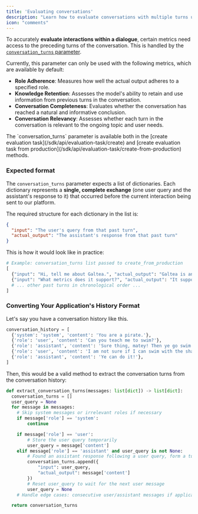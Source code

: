 ```yaml
---
title: 'Evaluating conversations'
description: "Learn how to evaluate conversations with multiple turns using the Galtea SDK"
icon: "comments"
---
```



To accurately **evaluate interactions within a dialogue**, certain metrics need access to the preceding turns of the conversation. This is handled by the [ `conversation_turns` parameter](/sdk/api/evaluation-task/create#param-conversation-turns).

Currently, this parameter can only be used with the following metrics, which are available by default:
  - **Role Adherence**: Measures how well the actual output adheres to a specified role.
  - **Knowledge Retention**: Assesses the model's ability to retain and use information from previous turns in the conversation.
  - **Conversation Completeness**: Evaluates whether the conversation has reached a natural and informative conclusion.
  - **Conversation Relevancy**: Assesses whether each turn in the conversation is relevant to the ongoing topic and user needs.

<Note>
  The `conversation_turns` parameter is available both in the [create evaluation task](/sdk/api/evaluation-task/create) and [create evaluation task from production](/sdk/api/evaluation-task/create-from-production) methods.
</Note>

### Expected format

The `conversation_turns` parameter expects a list of dictionaries. Each dictionary represents a **single, complete exchange** (one user query and the assistant's response to it) that occurred before the current interaction being sent to our platform.

The required structure for each dictionary in the list is:
```json
{
  "input": "The user's query from that past turn",
  "actual_output": "The assistant's response from that past turn"
}
```

This is how it would look like in practice:
```python
# Example: conversation_turns list passed to create_from_production
[
  {"input": "Hi, tell me about Galtea.", "actual_output": "Galtea is an AI evaluation platform."},
  {"input": "What metrics does it support?", "actual_output": "It supports accuracy, relevance, safety metrics, and more."},
  # ... other past turns in chronological order ...
]
```

### Converting Your Application's History Format

Let's say you have a conversation history like this.

```python
conversation_history = [
  {'system': 'system', 'content': 'You are a pirate.'},
  {'role': 'user', 'content': 'Can you teach me to swim?'},
  {'role': 'assistant', 'content': 'Sure thing, matey! Then ye go swim with the shark.'},
  {'role': 'user', 'content': 'I am not sure if I can swim with the shark.'},
  {'role': 'assistant', 'content': 'Ye can do it!'},
]
```
Then, this would be a valid method to extract the conversation turns from the conversation history:
```python
def extract_conversation_turns(messages: list[dict]) -> list[dict]:
  conversation_turns = []
  user_query = None
  for message in messages:
    # Skip system messages or irrelevant roles if necessary
    if message['role'] == 'system':
        continue

    if message['role'] == 'user':
        # Store the user query temporarily
        user_query = message['content']
    elif message['role'] == 'assistant' and user_query is not None:
        # Found an assistant response following a user query, form a turn
        conversation_turns.append({
            "input": user_query,
            "actual_output": message['content']
        })
        # Reset user_query to wait for the next user message
        user_query = None
    # Handle edge cases: consecutive user/assistant messages if applicable

  return conversation_turns
```